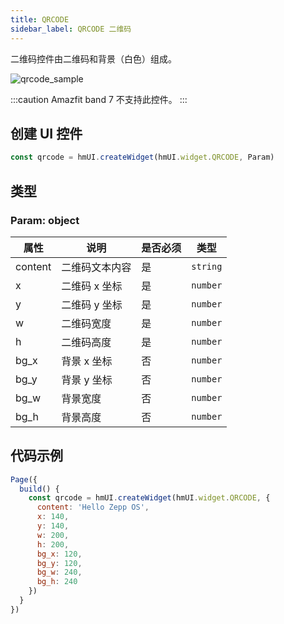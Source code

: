 ```yaml
---
title: QRCODE
sidebar_label: QRCODE 二维码
---
```


二维码控件由二维码和背景（白色）组成。

![qrcode_sample](/img/api/qrcode_sample.jpg)

:::caution
Amazfit band 7 不支持此控件。
:::

## 创建 UI 控件

```js
const qrcode = hmUI.createWidget(hmUI.widget.QRCODE, Param)
```

## 类型

### Param: object

| 属性    | 说明           | 是否必须 | 类型     |
| ------- | -------------- | -------- | -------- |
| content | 二维码文本内容 | 是       | `string` |
| x       | 二维码 x 坐标  | 是       | `number` |
| y       | 二维码 y 坐标  | 是       | `number` |
| w       | 二维码宽度     | 是       | `number` |
| h       | 二维码高度     | 是       | `number` |
| bg_x    | 背景 x 坐标    | 否       | `number` |
| bg_y    | 背景 y 坐标    | 否       | `number` |
| bg_w    | 背景宽度       | 否       | `number` |
| bg_h    | 背景高度       | 否       | `number` |

## 代码示例

```js
Page({
  build() {
    const qrcode = hmUI.createWidget(hmUI.widget.QRCODE, {
      content: 'Hello Zepp OS',
      x: 140,
      y: 140,
      w: 200,
      h: 200,
      bg_x: 120,
      bg_y: 120,
      bg_w: 240,
      bg_h: 240
    })
  }
})
```
